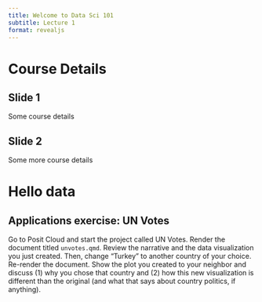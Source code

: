 ```yaml
---
title: Welcome to Data Sci 101
subtitle: Lecture 1
format: revealjs
---
```


# Course Details

## Slide 1

Some course details

## Slide 2

Some more course details

# Hello data

## Applications exercise: UN Votes

::: task
Go to Posit Cloud and start the project called UN Votes.
Render the document titled `unvotes.qmd`.
Review the narrative and the data visualization you just created.
Then, change "Turkey" to another country of your choice.
Re-render the document.
Show the plot you created to your neighbor and discuss (1) why you chose that country and (2) how this new visualization is different than the original (and what that says about country politics, if anything).
:::
